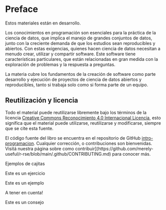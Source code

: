 # Preface {.unnumbered}

::: enconstruccion
Estos materiales están en desarrollo. 
:::

Los conocimientos en programación son esenciales para la práctica de la ciencia de datos, que implica el manejo de grandes conjuntos de datos, junto con la creciente demanda de que los estudios sean reproducibles y abiertos. Con estas exigencias, quienes hacen ciencia de datos necesitan a menudo crear, utilizar y compartir software. Este software tiene características particulares, que están relacionadas en gran medida con la exploración de problemas y la respuesta a preguntas. 

La materia cubre los fundamentos de la creación de software como parte desarrollo y ejecución de proyectos de ciencia de datos abiertos y reproducibles, tanto si trabaja solo como si forma parte de un equipo.

## Reutilización y licencia {#sec-licensing}

Todo el material puede reutilizarse libremente bajo los términos de la licencia
[Creative Commons Reconocimiento 4.0 Internacional
Licencia](https://creativecommons.org/licenses/by/4.0/), esto significa que el material
puede utilizarse, reutilizarse y modificarse, siempre que se cite esta fuente.

El código fuente del libro se encuentra en el repositorio de GitHub [intro-programacion](https://github.com/rse-r/intro-programacion). Cualquier corrección,
o contribuciones son bienvenidas. Visitá nuestra página
sobre como contribuir](https://github.com/merely-useful/r-rse/blob/main/.github/CONTRIBUTING.md)
para conocer más.


Ejemplos de cajitas

::: ejercicio

Este es un ejercicio
:::

::: ejemplo

Este es un ejemplo
:::

::: importante

A tener en cuenta!
:::

::: tip

Este es un consejo
:::